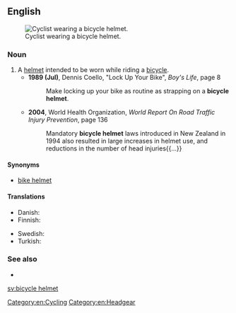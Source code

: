 ==English==
[[File:Thomas Frei at the Amstel Gold Race, Maastricht, Netherlands - 20080420.jpg|thumb|Cyclist wearing a bicycle helmet.]]

===Noun===
{{en-noun|head=[[bicycle]] [[helmet]]}}

# A [[helmet]] intended to be worn while riding a [[bicycle]].
#* '''1989 (Jul)''', Dennis Coello, "Lock Up Your Bike", ''Boy's Life'', page 8
#*: Make locking up your bike as routine as strapping on a '''bicycle helmet'''.
#* '''2004''', World Health Organization, ''World Report On Road Traffic Injury Prevention'', page 136
#*: Mandatory '''bicycle helmet''' laws introduced in New Zealand in 1994 also resulted in large increases in helmet use, and reductions in the number of head injuries{{...}}

====Synonyms====
* {{sense|helmet}} [[bike helmet]]

====Translations====
{{trans-top|a helmet}}
* Danish: {{t+|da|cykelhjelm|c}}
* Finnish: {{t+|fi|pyöräilykypärä}}
{{trans-mid}}
* Swedish: {{t+|sv|cykelhjälm|c}}
* Turkish: {{t|tr|bisiklet kaskı}}
{{trans-bottom}}

===See also===
* {{pedialite}}

[[Category:en:Cycling]]
[[Category:en:Headgear]]

[[sv:bicycle helmet]]